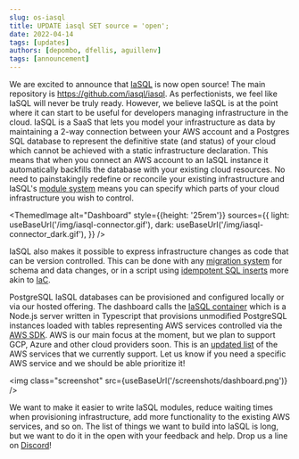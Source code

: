 ```yaml
---
slug: os-iasql
title: UPDATE iasql SET source = 'open';
date: 2022-04-14
tags: [updates]
authors: [depombo, dfellis, aguillenv]
tags: [announcement]
---
```



We are excited to announce that [IaSQL](https://iasql.com) is now open source! The main repository is https://github.com/iasql/iasql. As perfectionists, we feel like IaSQL will never be truly ready. However, we believe IaSQL is at the point where it can start to be useful for developers managing infrastructure in the cloud. IaSQL is a SaaS that lets you model your infrastructure as data by maintaining a 2-way connection between your AWS account and a Postgres SQL database to represent the definitive state (and status) of your cloud which cannot be achieved with a static infrastructure declaration. This means that when you connect an AWS account to an IaSQL instance it automatically backfills the database with your existing cloud resources. No need to painstakingly redefine or reconcile your existing infrastructure and IaSQL's [module system](https://docs.iasql.com/module/) means you can specify which parts of your cloud infrastructure you wish to control.

<ThemedImage
  alt="Dashboard"
  style={{height: '25rem'}}
  sources={{
    light: useBaseUrl('/img/iasql-connector.gif'),
    dark: useBaseUrl('/img/iasql-connector_dark.gif'),
  }}
/>

IaSQL also makes it possible to express infrastructure changes as code that can be version controlled. This can be done with any [migration system](https://en.wikipedia.org/wiki/Schema_migration) for schema and data changes, or in a script using [idempotent SQL inserts](https://www.prisma.io/dataguide/postgresql/inserting-and-modifying-data/insert-on-conflict) more akin to [IaC](https://en.wikipedia.org/wiki/Infrastructure_as_code).

PostgreSQL IaSQL databases can be provisioned and configured locally or via our hosted offering. The dashboard calls the [IaSQL container](https://github.com/iasql/iasql) which is a Node.js server written in Typescript that provisions unmodified PostgreSQL instances loaded with tables representing AWS services controlled via the [AWS SDK](https://www.npmjs.com/package/aws-sdk). AWS is our main focus at the moment, but we plan to support GCP, Azure and other cloud providers soon. This is an [updated list](https://github.com/iasql/iasql#cloud-providers) of the AWS services that we currently support. Let us know if you need a specific AWS service and we should be able prioritize it!

<!-- TODO replace with Themed Image -->
<img class="screenshot" src={useBaseUrl('/screenshots/dashboard.png')} />

We want to make it easier to write IaSQL modules, reduce waiting times when provisioning infrastructure, add more functionality to the existing AWS services, and so on. The list of things we want to build into IaSQL is long, but we want to do it in the open with your feedback and help. Drop us a line on [Discord](https://discord.com/invite/machGGczea)!